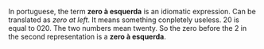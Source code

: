 In portuguese, the term '''zero à esquerda''' is an idiomatic expression. Can be translated as ''zero at left''. It means something conpletely useless. 20 is equal to 020. The two numbers mean twenty. So the zero before the 2 in the second representation is a '''zero à esquerda'''.